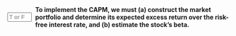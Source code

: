 ::: {.question-block}

<form onsubmit="event.preventDefault(); checkAnswerBox('module4_tf_q7','T')" style="display: flex; align-items: center; gap: 8px;">
<input type="text" id="module4_tf_q7" name="module4_tf_q7" maxlength="1" placeholder="T or F" style="width: 55px;" data-correct-answer="T" /> 
<label for="module4_tf_q7"><strong>To implement the CAPM, we must (a) construct the market portfolio and determine its expected excess return over the risk-free interest rate, and (b) estimate the stock’s beta.</strong></label>
</form>

<div id="feedback-module4_tf_q7" class="feedback" data-status="" style="display:none;">
The sentence is TRUE. These are the two key components for applying the CAPM to estimate expected returns.
</div>

:::